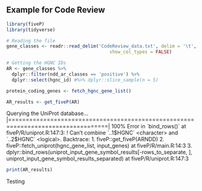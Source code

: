 ## Example for Code Review

```r
library(fiveP)
library(tidyverse)
```

```r

# Reading the file 
gene_classes <- readr::read_delim('CodeReview_data.txt', delim = '\t',  
                                      show_col_types = FALSE)

```

```r

# Getting the HGNC IDs
AR <- gene_classes %>%
  dplyr::filter(ndd_ar_classes == 'positive') %>%
  dplyr::select(hgnc_id) #%>% dplyr::slice_sample(n = 5)
```



```r

protein_coding_genes <- fetch_hgnc_gene_list()

```




```r

AR_results <- get_fiveP(AR)


```

Querying the UniProt database... \|==================================================================================\| 100% Error in \`bind_rows()\` at fiveP/R/uniprot.R:147:3: ! Can't combine \`..1\$HGNC\` \<character\> and \`..2\$HGNC\` \<logical\>. Backtrace: 1. fiveP::get_fiveP(ARNDD) 2. fiveP::fetch_uniprot(hgnc_gene_list, input_genes) at fiveP/R/main.R:14:3 3. dplyr::bind_rows(uniprot_input_gene_symbol_results[-rows_to_separate, ], uniprot_input_gene_symbol_results_separated) at fiveP/R/uniprot.R:147:3

```r
print(AR_results)
```


Testing
```r

```



